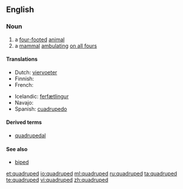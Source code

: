 ==English==

===Noun===
{{en-noun}}

# a [[four-footed]] [[animal]]
# a [[mammal]] [[ambulating]] [[on all fours]]

====Translations====
{{trans-top|a four-footed animal}}
* Dutch: [[viervoeter]] {{m}}
* Finnish: {{t-|fi|nelijalkainen}}
* French: {{t+|fr|quadrupède|m}}
{{trans-mid}}
* Icelandic: [[ferfætlingur]] {{m}}
* Navajo: {{tø|nv|naaldlooshii}}
* Spanish: [[cuadrupedo]] {{m}}
{{trans-bottom}}

====Derived terms====
* [[quadrupedal]]

====See also====
* [[biped]]

[[et:quadruped]]
[[io:quadruped]]
[[ml:quadruped]]
[[ru:quadruped]]
[[ta:quadruped]]
[[te:quadruped]]
[[vi:quadruped]]
[[zh:quadruped]]